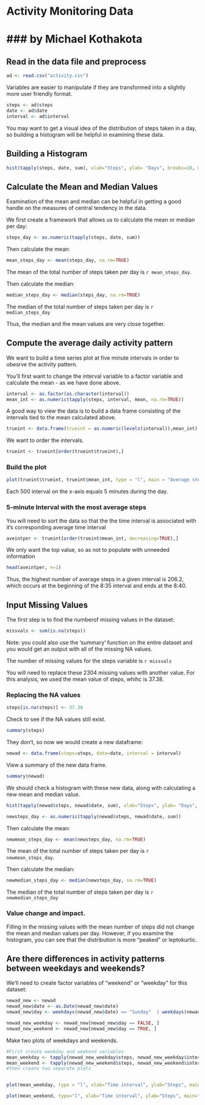 # Activity Monitoring Data
### by Michael Kothakota
========================================================
## Read in the data file and preprocess 

```r
ad <- read.csv("activity.csv")
```

Variables are easier to manipulate if they are transformed into a slightly more user friendly format.

```r
steps <- ad$steps
date <- ad$date
interval <- ad$interval
```

You may want to get a visual idea of the distribution of steps taken in a day, so building a histogram will be helpful in examining these data.

## Building a Histogram

```r
hist(tapply(steps, date, sum), xlab="Steps", ylab= "Days", breaks=10, main="Steps taken on a Daily basis")
```

## Calculate the Mean and Median Values

Examination of the mean and median can be helpful in getting a good handle on the measures of central tendency in the data.

We first create a framework that allows us to calculate the mean or median per day:

```r
steps_day <- as.numeric(tapply(steps, date, sum))
```

Then calculate the mean:

```r
mean_steps_day <- mean(steps_day, na.rm=TRUE)
```

The mean of the total number of steps taken per day is `r mean_steps_day`.

Then calculate the median:

```r
median_steps_day <- median(steps_day, na.rm=TRUE)
```

The median of the total number of steps taken per day is `r median_steps_day`

Thus, the median and the mean values are very close together.

## Compute the average daily activity pattern

We want to build a time series plot at five minute intervals in order to obesrve the activity pattern.  

You'll first want to change the interval variable to a factor variable and calculate the mean - as we have done above.

```r
interval <- as.factor(as.character(interval))
mean_int <- as.numeric(tapply(steps, interval, mean, na.rm=TRUE))
```

A good way to view the data is to build a data frame consisting of the intervals tied to the mean calculated above.

```r
trueint <- data.frame(trueint = as.numeric(levels(interval)),mean_int)
```

We want to order the intervals.

```r
trueint <- trueint[order(trueint$trueint),]
```

### Build the plot

```r
plot(trueint$trueint, trueint$mean_int, type = "l", main = "Average steps per minute", xlab="Time of Day", ylab="Mean Steps")
```

Each 500 interval on the x-axis equals 5 minutes during the day.

### 5-minute Interval with the most average steps

You will need to sort the data so that the the time interval is associated with it's corresponding average time interval

```r
aveintper <- trueint[order(trueint$mean_int, decreasing=TRUE),]
```

We only want the top value, so as not to populate with unneeded information

```r
head(aveintper, n=1)
```

Thus, the highest number of average steps in a given interval is 206.2, which occurs at the beginning of the 8:35 interval and ends at the 8:40.

## Input Missing Values

The first step is to find the numberof missing values in the dataset:

```r
missvals <- sum(is.na(steps))
```

Note: you could also use the 'summary' function on the entire dataset and you would get an output with all of the missing NA values.

The number of missing values for the steps variable is `r missvals`

You will need to replace these 2304 missing values with another value.  For this analysis, we used the mean value of steps, whihc is 37.38.

### Replacing the NA values

```r
steps[is.na(steps)] <- 37.38
```

Check to see if the NA values still exist.

```r
summary(steps)
```

They don't, so now we would create a new dataframe:

```r
newad <- data.frame(steps=steps, date=date, interval = interval)
```

View a summary of the new data frame.

```r
summary(newad)
```

We should check a histogram with these new data, along with calculating a new mean and median value.

```r
hist(tapply(newad$steps, newad$date, sum), xlab="Steps", ylab= "Days", breaks=10, main="Steps taken on a Daily basis")
```

```r
newsteps_day <- as.numeric(tapply(newad$steps, newad$date, sum))
```

Then calculate the mean:

```r
newmean_steps_day <- mean(newsteps_day, na.rm=TRUE)
```

The mean of the total number of steps taken per day is `r newmean_steps_day`.

Then calculate the median:

```r
newmedian_steps_day <- median(newsteps_day, na.rm=TRUE)
```

The median of the total number of steps taken per day is `r newmedian_steps_day`

### Value change and impact.  

Filling in the missing values with the mean number of steps did not change the mean and median values per day.  However, if you examine the histogram, you can see that the distribution is more "peaked" or leptokurtic.  

## Are there differences in activity patterns between weekdays and weekends?

We'll need to create factor variables of "weekend" or "weekday" for this dataset:

```r
newad_new <- newad
newad_new$date <- as.Date(newad_new$date)
newad_new$day <- weekdays(newad_new$date) == "Sunday"  | weekdays(newad_new$date) == "Saturday"

newad_new_weekday <- newad_new[newad_new$day == FALSE, ]
newad_new_weekend <- newad_new[newad_new$day == TRUE, ]
```

Make two plots of weekdays and weekends.

```r
#First create weekday and weekend variables
mean_weekday <- tapply(newad_new_weekday$steps, newad_new_weekday$interval, mean)
mean_weekend <- tapply(newad_new_weekend$steps, newad_new_weekend$interval, mean)
#then create two separate plots


plot(mean_weekday, type = "l", xlab="Time interval", ylab="Steps", main="Weekday activity", col="darkblue")

plot(mean_weekend, type="l", xlab="Time interval", ylab="Steps", main="Weekend activity", col="red")
```




